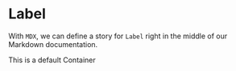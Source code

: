 <!-- Label.stories.mdx -->



<Meta title="Container" component={Container} />

# Label

With `MDX`, we can define a story for `Label` right in the middle of our Markdown documentation.

<Canvas>
  <Story name="Main">
    <Container>This is a default Container</Container>
  </Story>
</Canvas>
